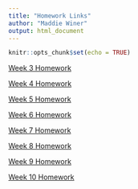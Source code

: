 ```yaml
---
title: "Homework Links"
author: "Maddie Winer"
output: html_document
---
```


```r
knitr::opts_chunk$set(echo = TRUE)
```

[Week 3 Homework](Homework_3.html)

[Week 4 Homework](Homework_4.html)

[Week 5 Homework](Homework_5.html)

[Week 6 Homework](Homework_6.html)

[Week 7 Homework](Homework_7.html)

[Week 8 Homework](Homework_8.html)

[Week 9 Homework](Homework_9.html)

[Week 10 Homework](Homework_10.html)